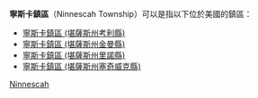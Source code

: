{{noteTA
|1=zh-hans:县;zh-hk:縣;zh-tw:郡;
}}

'''寧斯卡鎮區'''（Ninnescah Township）可以是指以下位於美國的鎮區：

* [[寧斯卡鎮區_(堪薩斯州考利縣)|寧斯卡鎮區 (堪薩斯州考利縣)]]
* [[寧斯卡鎮區_(堪薩斯州金曼縣)|寧斯卡鎮區 (堪薩斯州金曼縣)]]
* [[寧斯卡鎮區_(堪薩斯州里諾縣)|寧斯卡鎮區 (堪薩斯州里諾縣)]]
* [[寧斯卡鎮區_(堪薩斯州塞奇威克縣)|寧斯卡鎮區 (堪薩斯州塞奇威克縣)]]

{{Disambiguation|Ninnescah|Cat=五字行政区译名消歧义}}
[[Category:鎮區名稱消歧義|Ninnescah]]
